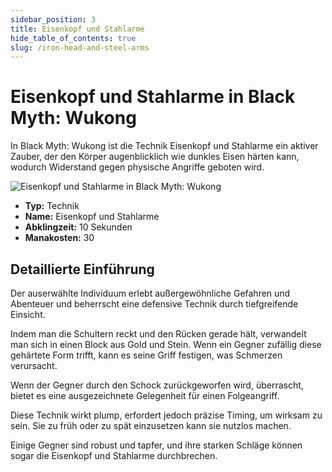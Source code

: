 ```yaml
---
sidebar_position: 3
title: Eisenkopf und Stahlarme
hide_table_of_contents: true
slug: /iron-head-and-steel-arms
---
```


# Eisenkopf und Stahlarme in Black Myth: Wukong

In Black Myth: Wukong ist die Technik Eisenkopf und Stahlarme ein aktiver Zauber, der den Körper augenblicklich wie dunkles Eisen härten kann, wodurch Widerstand gegen physische Angriffe geboten wird.

<img
    src="https://image.informedainews.com/tttb.gif"
    alt="Eisenkopf und Stahlarme in Black Myth: Wukong"
/>

- **Typ:** Technik
- **Name:** Eisenkopf und Stahlarme
- **Abklingzeit:** 10 Sekunden
- **Manakosten:** 30

## Detaillierte Einführung

Der auserwählte Individuum erlebt außergewöhnliche Gefahren und Abenteuer und beherrscht eine defensive Technik durch tiefgreifende Einsicht.

Indem man die Schultern reckt und den Rücken gerade hält, verwandelt man sich in einen Block aus Gold und Stein. Wenn ein Gegner zufällig diese gehärtete Form trifft, kann es seine Griff festigen, was Schmerzen verursacht.

Wenn der Gegner durch den Schock zurückgeworfen wird, überrascht, bietet es eine ausgezeichnete Gelegenheit für einen Folgeangriff.

Diese Technik wirkt plump, erfordert jedoch präzise Timing, um wirksam zu sein. Sie zu früh oder zu spät einzusetzen kann sie nutzlos machen.

Einige Gegner sind robust und tapfer, und ihre starken Schläge können sogar die Eisenkopf und Stahlarme durchbrechen.
